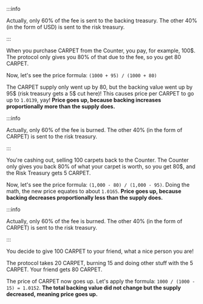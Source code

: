
<Tabs>
  <TabItem value="buy" label="Buy" default>

<Assumption
  backing="1,000"
  supply="1,000"
  tax="20"
  taxType="buy/sell"
  price="1"
  feeSentToBacking="15"
  doneWithFee="is sent to the Backing Treasury."
/>

:::info

Actually, only 60% of the fee is sent to the backing treasury. The other 40% (in the form of USD) is sent to the risk treasury.

:::

When you purchase CARPET from the Counter, you pay, for example, 100$. The protocol only gives you 80% of that due to the fee, so you get 80 CARPET.

Now, let's see the price formula: `(1000 + 95) / (1000 + 80)`

The CARPET supply only went up by 80, but the backing value went up by 95$ (risk treasury gets a 5$ cut here)! This causes price per CARPET to go up to `1.0139`, yay! **Price goes up, because backing increases proportionally more than the supply does.**

  </TabItem>
  <TabItem value="sell" label="Sell">

<Assumption
  backing="1,000"
  supply="1,000"
  tax="20"
  taxType="buy/sell"
  price="1"
  feeSentToBacking="15"
  doneWithFee="is burned."
/>

:::info

Actually, only 60% of the fee is burned. The other 40% (in the form of CARPET) is sent to the risk treasury.

:::

You're cashing out, selling 100 carpets back to the Counter. The Counter only gives you back 80% of what your carpet is worth, so you get 80$, and the Risk Treasury gets 5 CARPET.

Now, let's see the price formula: `(1,000 - 80) / (1,000 - 95)`. Doing the math, the new price equates to about `1.0165`. **Price goes up, because backing decreases proportionally less than the supply does.**

  </TabItem>
  <TabItem value="transfer" label="Transfer">

<Assumption
  backing="1,000"
  supply="1,000"
  tax="20"
  taxType="buy/sell"
  price="1"
  feeSentToBacking="15"
  doneWithFee="is burned."
/>

:::info

Actually, only 60% of the fee is burned. The other 40% (in the form of CARPET) is sent to the risk treasury.

:::

You decide to give 100 CARPET to your friend, what a nice person you are!

The protocol takes 20 CARPET, burning 15 and doing other stuff with the 5 CARPET. Your friend gets 80 CARPET.

The price of CARPET now goes up. Let's apply the formula: `1000 / (1000 - 15) = 1.0152`. **The total backing value did not change but the supply decreased, meaning price goes up.**

  </TabItem>
</Tabs>
